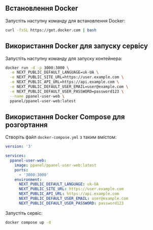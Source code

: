 ## Встановлення Docker

Запустіть наступну команду для встановлення Docker:

```bash
curl -fsSL https://get.docker.com | bash
```

## Використання Docker для запуску сервісу

Запустіть наступну команду для запуску контейнера:

```bash
docker run -d -p 3000:3000 \
  -e NEXT_PUBLIC_DEFAULT_LANGUAGE=uk-UA \
  -e NEXT_PUBLIC_SITE_URL=https://user.example.com \
  -e NEXT_PUBLIC_API_URL=https://api.example.com \
  -e NEXT_PUBLIC_DEFAULT_USER_EMAIL=user@example.com \
  -e NEXT_PUBLIC_DEFAULT_USER_PASSWORD=password123 \
  --name ppanel-user-web \
  ppanel/ppanel-user-web:latest
```

## Використання Docker Compose для розгортання

Створіть файл `docker-compose.yml` з таким вмістом:

```yaml
version: '3'

services:
  ppanel-user-web:
    image: ppanel/ppanel-user-web:latest
    ports:
      - '3000:3000'
    environment:
      NEXT_PUBLIC_DEFAULT_LANGUAGE: uk-UA
      NEXT_PUBLIC_SITE_URL: https://user.example.com
      NEXT_PUBLIC_API_URL: https://api.example.com
      NEXT_PUBLIC_DEFAULT_USER_EMAIL: user@example.com
      NEXT_PUBLIC_DEFAULT_USER_PASSWORD: password123
```

Запустіть сервіс:

```bash
docker compose up -d
```



<Giscus />
